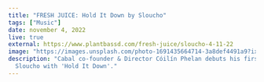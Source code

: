 ---
title: "FRESH JUICE: Hold It Down by Sloucho"
tags: ["Music"]
date: november 4, 2022
live: true
external: https://www.plantbassd.com/fresh-juice/sloucho-4-11-22
image: "https://images.unsplash.com/photo-1691435664714-3a8def4491a9?ixlib=rb-4.0.3&ixid=M3wxMjA3fDB8MHxwaG90by1wYWdlfHx8fGVufDB8fHx8fA%3D%3D&auto=format&fit=crop&w=687&q=80"
description: "Cabal co-founder & Director Cóilín Phelan debuts his first release under new moniker
  Sloucho with 'Hold It Down'."
---
